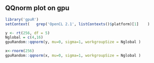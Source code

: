 <!--
%\VignetteEngine{knitr::knitr}
%\VignetteIndexEntry{qqnorm plot}
-->


##  QQnorm plot on gpu
```r
library('gpuR')
setContext(   grep('OpenCL 2.1', listContexts()$platform)[1]    )
```



```r
y <- rt(256, df = 5)
Nglobal = c(4,16)
gpuRandom::qqnorm(y, mu=0, sigma=1, workgroupSize = Nglobal )

x<-rnorm(256)
gpuRandom::qqnorm(x, mu=0, sigma=1, workgroupSize = Nglobal )
```















